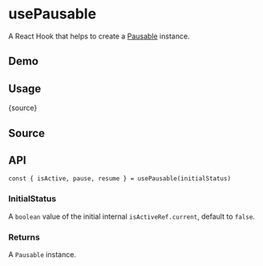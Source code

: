 # usePausable


<HooksType category="Utilities" pausable lowLevel />

A React Hook that helps to create a [Pausable](/docs/features/pausable) instance.

## Demo


<App />

## Usage


<RawCode>{source}</RawCode>

## Source


<Source />

## API

```tsx
const { isActive, pause, resume } = usePausable(initialStatus)
```

### InitialStatus

A `boolean` value of the initial internal `isActiveRef.current`, default to `false`.

### Returns


<Tip type="pausable" />

A `Pausable` instance.
